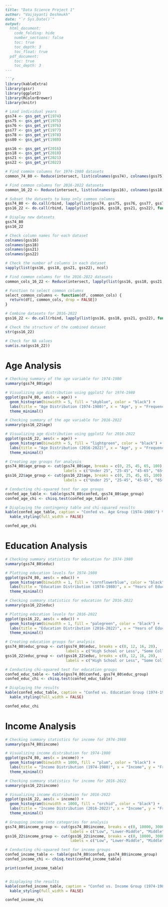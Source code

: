 

```markdown
---
title: "Data Science Project 1"
author: "Vaijayanti Deshmukh"
date: "`r Sys.Date()`"
output:
  html_document:
    code_folding: hide
    number_sections: false
    toc: true
    toc_depth: 3
    toc_float: true
  pdf_document:
    toc: true
    toc_depth: 3
---

```r
library(kableExtra)
library(gssr)
library(ggplot2)
library(RColorBrewer)
library(knitr)

# Load individual years
gss74 <- gss_get_yr(1974)
gss75 <- gss_get_yr(1975)
gss76 <- gss_get_yr(1976)
gss77 <- gss_get_yr(1977)
gss78 <- gss_get_yr(1978)
gss80 <- gss_get_yr(1980)

gss16 <- gss_get_yr(2016)
gss18 <- gss_get_yr(2018)
gss21 <- gss_get_yr(2021)
gss22 <- gss_get_yr(2022)
```

```r
# Find common columns for 1974-1980 datasets
common_74_80 <- Reduce(intersect, list(colnames(gss74), colnames(gss75), colnames(gss76), colnames(gss77), colnames(gss78), colnames(gss80)))

# Find common columns for 2016-2022 datasets
common_16_22 <- Reduce(intersect, list(colnames(gss16), colnames(gss18), colnames(gss21), colnames(gss22)))

# Subset the datasets to keep only common columns
gss74_80 <- do.call(rbind, lapply(list(gss74, gss75, gss76, gss77, gss78, gss80), function(x) x[, common_74_80]))
gss16_22 <- do.call(rbind, lapply(list(gss16, gss18, gss21, gss22), function(x) x[, common_16_22]))

# Display new datasets
gss74_80
gss16_22
```

```r
# Check column names for each dataset
colnames(gss16)
colnames(gss18)
colnames(gss21)
colnames(gss22)

# Check the number of columns in each dataset
sapply(list(gss16, gss18, gss21, gss22), ncol)

# Find common columns for the 2016-2022 datasets
common_cols_16_22 <- Reduce(intersect, lapply(list(gss16, gss18, gss21, gss22), colnames))

# Function to select common columns
select_common_columns <- function(df, common_cols) {
  return(df[, common_cols, drop = FALSE])
}

# Combine datasets for 2016-2022
gss16_22 <- do.call(rbind, lapply(list(gss16, gss18, gss21, gss22), function(x) select_common_columns(x, common_cols_16_22)))

# Check the structure of the combined dataset
str(gss16_22)

# Check for NA values
sum(is.na(gss16_22))
```

# Age Analysis

```r
# Checking summary of the age variable for 1974-1980
summary(gss74_80$age)

# Visualizing age distribution using ggplot2 for 1974-1980
ggplot(gss74_80, aes(x = age)) +
  geom_histogram(binwidth = 5, fill = "skyblue", color = "black") +
  labs(title = "Age Distribution (1974-1980)", x = "Age", y = "Frequency") +
  theme_minimal()

# Checking summary of the age variable for 2016-2022
summary(gss16_22$age)

# Visualizing age distribution using ggplot2 for 2016-2022
ggplot(gss16_22, aes(x = age)) +
  geom_histogram(binwidth = 5, fill = "lightgreen", color = "black") +
  labs(title = "Age Distribution (2016-2022)", x = "Age", y = "Frequency") +
  theme_minimal()

# Creating age groups for analysis
gss74_80$age_group <- cut(gss74_80$age, breaks = c(0, 25, 45, 65, 100), 
                          labels = c("Under 25", "25-45", "45-65", "65+"), right = FALSE)
gss16_22$age_group <- cut(gss16_22$age, breaks = c(0, 25, 45, 65, 100), 
                          labels = c("Under 25", "25-45", "45-65", "65+"), right = FALSE)

# Conducting chi-squared test for age groups
confed_age_table <- table(gss74_80$confed, gss74_80$age_group)
confed_age_chi <- chisq.test(confed_age_table)

# Displaying the contingency table and chi-squared results
kable(confed_age_table, caption = "Confed vs. Age Group (1974-1980)") %>%
  kable_styling(full_width = FALSE)

confed_age_chi
```

# Education Analysis

```r
# Checking summary statistics for education for 1974-1980
summary(gss74_80$educ)

# Plotting education levels for 1974-1980
ggplot(gss74_80, aes(x = educ)) +
  geom_histogram(binwidth = 1, fill = "cornflowerblue", color = "black") +
  labs(title = "Education Distribution (1974-1980)", x = "Years of Education", y = "Frequency") +
  theme_minimal()

# Checking summary statistics for education for 2016-2022
summary(gss16_22$educ)

# Plotting education levels for 2016-2022
ggplot(gss16_22, aes(x = educ)) +
  geom_histogram(binwidth = 1, fill = "palegreen", color = "black") +
  labs(title = "Education Distribution (2016-2022)", x = "Years of Education", y = "Frequency") +
  theme_minimal()

# Creating education groups for analysis
gss74_80$educ_group <- cut(gss74_80$educ, breaks = c(0, 12, 16, 20), 
                           labels = c("High School or Less", "Some College", "Graduate"), right = FALSE)
gss16_22$educ_group <- cut(gss16_22$educ, breaks = c(0, 12, 16, 20), 
                           labels = c("High School or Less", "Some College", "Graduate"), right = FALSE)

# Conducting chi-squared test for education groups
confed_educ_table <- table(gss74_80$confed, gss74_80$educ_group)
confed_educ_chi <- chisq.test(confed_educ_table)

# Displaying the results
kable(confed_educ_table, caption = "Confed vs. Education Group (1974-1980)") %>%
  kable_styling(full_width = FALSE)

confed_educ_chi
```

# Income Analysis
```r

# Checking summary statistics for income for 1974-1980
summary(gss74_80$income)

# Visualizing income distribution for 1974-1980
ggplot(gss74_80, aes(x = income)) +
  geom_histogram(binwidth = 1000, fill = "plum", color = "black") +
  labs(title = "Income Distribution (1974-1980)", x = "Income", y = "Frequency") +
  theme_minimal()

# Checking summary statistics for income for 2016-2022
summary(gss16_22$income)

# Visualizing income distribution for 2016-2022
ggplot(gss16_22, aes(x = income)) +
  geom_histogram(binwidth = 1000, fill = "orchid", color = "black") +
  labs(title = "Income Distribution (2016-2022)", x = "Income", y = "Frequency") +
  theme_minimal()

# Grouping income into categories for analysis
gss74_80$income_group <- cut(gss74_80$income, breaks = c(0, 10000, 30000, 50000, 100000, Inf), 
                             labels = c("Low", "Lower-Middle", "Middle", "Upper-Middle", "High"))
gss16_22$income_group <- cut(gss16_22$income, breaks = c(0, 10000, 30000, 50000, 100000, Inf), 
                             labels = c("Low", "Lower-Middle", "Middle", "Upper-Middle", "High"))

# Conducting chi-squared test for income groups
confed_income_table <- table(gss74_80$confed, gss74_80$income_group)
confed_income_chi <- chisq.test(confed_income_table)

print(confed_income_table)


# Displaying the results
kable(confed_income_table, caption = "Confed vs. Income Group (1974-1980)") %>%
  kable_styling(full_width = FALSE)

confed_income_chi
```
